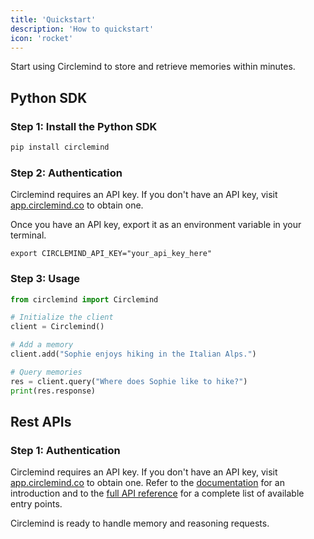 ```yaml
---
title: 'Quickstart'
description: 'How to quickstart'
icon: 'rocket'
---
```


Start using Circlemind to store and retrieve memories within minutes.

## Python SDK

### Step 1: Install the Python SDK
```bash
pip install circlemind
```

### Step 2: Authentication
Circlemind requires an API key. If you don't have an API key, visit [app.circlemind.co](app.circlemind.co) to obtain one.

Once you have an API key, export it as an environment variable in your terminal.

```
export CIRCLEMIND_API_KEY="your_api_key_here"
```

### Step 3: Usage
```python
from circlemind import Circlemind

# Initialize the client
client = Circlemind()

# Add a memory
client.add("Sophie enjoys hiking in the Italian Alps.")

# Query memories
res = client.query("Where does Sophie like to hike?")
print(res.response)
```

## Rest APIs

### Step 1: Authentication
Circlemind requires an API key. If you don't have an API key, visit [app.circlemind.co](app.circlemind.co) to obtain one.
Refer to the [documentation](/rest/docs) for an introduction and to the [full API reference](/api-reference) for a complete list of available entry points.

Circlemind is ready to handle memory and reasoning requests.